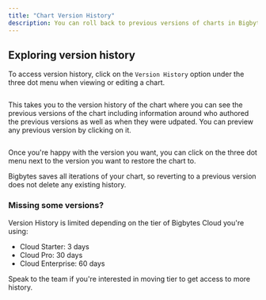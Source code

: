 ```yaml
---
title: "Chart Version History"
description: You can roll back to previous versions of charts in Bigbytes. In case you make a mistake or simply want to go back to a previous version of a chart you built, you can easily revert back to previous versions of your charts. It's a great way to keep track of changes and revert back to previous versions if needed.
---
```



## Exploring version history[](#exploring-version-history "Direct link to Exploring version history")

To access version history, click on the `Version History` option under the three dot menu when viewing or editing a chart.

<Frame>
  <img src="/images/guides/version-history-menu-d335447f04266eedeb691bbe74932a7a.png" alt=""/>
</Frame>

This takes you to the version history of the chart where you can see the previous versions of the chart including information around who authored the previous versions as well as when they were udpated. You can preview any previous version by clicking on it.

<Frame>
  <img src="/images/guides/version-history-explorer-ba442ad1aba9dbbef26fd2b7eff21eef.png" alt=""/>
</Frame>

Once you're happy with the version you want, you can click on the three dot menu next to the version you want to restore the chart to.

<Note>
Bigbytes saves all iterations of your chart, so reverting to a previous version does not delete any existing history.
</Note>
<Frame>
  <img src="/images/guides/version-history-selection-9a266ef03efb84ab3567e1ac80eeedab.png" alt=""/>
</Frame>


### Missing some versions?[](#missing-some-versions "Direct link to Missing some versions?")

Version History is limited depending on the tier of Bigbytes Cloud you're using:

* Cloud Starter: 3 days
* Cloud Pro: 30 days
* Cloud Enterprise: 60 days

Speak to the team if you're interested in moving tier to get access to more history.
